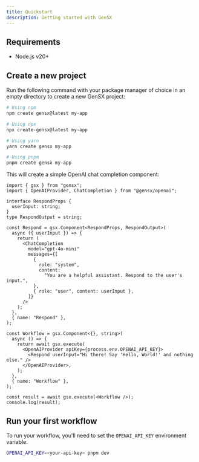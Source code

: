 ```yaml
---
title: Quickstart
description: Getting started with GenSX
---
```


## Requirements

- Node.js v20+

## Create a new project

Run the following command with your package manager of choice in an empty directory to create a new GenSX project:

```bash
# Using npm
npm create gensx@latest my-app

# Using npx
npx create-gensx@latest my-app

# Using yarn
yarn create gensx my-app

# Using pnpm
pnpm create gensx my-app
```

This will create a simple OpenAI chat completion component:

```tsx
import { gsx } from "gensx";
import { OpenAIProvider, ChatCompletion } from "@gensx/openai";

interface RespondProps {
  userInput: string;
}
type RespondOutput = string;

const Respond = gsx.Component<RespondProps, RespondOutput>(
  async ({ userInput }) => {
    return (
      <ChatCompletion
        model="gpt-4o-mini"
        messages={[
          {
            role: "system",
            content:
              "You are a helpful assistant. Respond to the user's input.",
          },
          { role: "user", content: userInput },
        ]}
      />
    );
  },
  { name: "Respond" },
);

const Workflow = gsx.Component<{}, string>(
  async () => {
    return await gsx.execute(
      <OpenAIProvider apiKey={process.env.OPENAI_API_KEY}>
        <Respond userInput="Hi there! Say 'Hello, World!' and nothing else." />
      </OpenAIProvider>,
    );
  },
  { name: "Workflow" },
);

const result = await gsx.execute(<Workflow />);
console.log(result);
```

## Run your first workflow

To run your workflow, you'll need to set the `OPENAI_API_KEY` environment variable.

```bash
OPENAI_API_KEY=<your-api-key> pnpm dev
```
